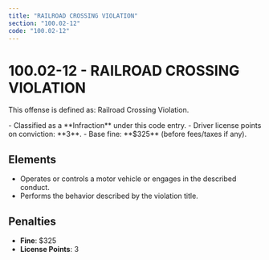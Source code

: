 ```yaml
---
title: "RAILROAD CROSSING VIOLATION"
section: "100.02-12"
code: "100.02-12"
---
```





# 100.02-12 - RAILROAD CROSSING VIOLATION

This offense is defined as: Railroad Crossing Violation.

<Aside type="tip" title="Charge Type: Infraction">
- Classified as a **Infraction** under this code entry.
- Driver license points on conviction: **3**.
- Base fine: **$325** (before fees/taxes if any).
</Aside>

## Elements
- Operates or controls a motor vehicle or engages in the described conduct.
- Performs the behavior described by the violation title.

## Penalties
- **Fine**: $325
- **License Points**: 3
